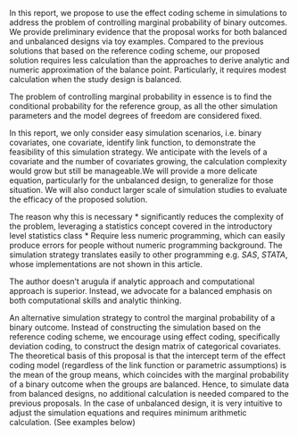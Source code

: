 <!-- % In the rest of this article, we look into the balance intercept problem with different statistical lenses. Specifically, we summarize what statistical problem the balance intercept manifest/represent, how the original authors set up the problem in a reference coding system, and how to translate the problem into the effect coding scope which provides a much simple solution without algorithmic integration. -->

In this report, we propose to use the effect coding scheme in simulations to address the problem of controlling marginal probability of binary outcomes. We provide preliminary evidence that the proposal works for both balanced and unbalanced designs via toy examples. Compared to the previous solutions that based on the reference coding scheme, our proposed solution requires less calculation than the approaches to derive analytic and numeric approximation of the balance point. Particularly, it requires modest calculation when the study design is balanced.

The problem of controlling marginal probability in essence is to find the conditional probability for the reference group, as all the other simulation parameters and the model degrees of freedom are considered fixed.

In this report, we only consider easy simulation scenarios, i.e. binary covariates, one covariate, identify link function, to demonstrate the feasibility of this simulation strategy. We anticipate with the levels of a covariate and the number of covariates growing, the calculation complexity would grow but still be manageable.We will provide a more delicate equation, particularly for the unbalanced design, to generalize for those situation. We will also conduct larger scale of simulation studies to evaluate the efficacy of the proposed solution.

The reason why this is necessary
* significantly reduces the complexity of the problem, leveraging a statistics concept covered in the introductory level statistics class
* Require less numeric programming, which can easily produce errors for people without numeric programming background.
The simulation strategy translates easily to other programming e.g. *SAS*, *STATA*, whose implementations are not shown in this article. 

The author doesn’t arugula if analytic approach and computational approach is superior. Instead, we advocate for a balanced emphasis on both computational skills and analytic thinking. 


An alternative simulation strategy to control the marginal probability of a binary outcome. Instead of constructing the simulation based on the reference coding scheme, we encourage using effect coding, specifically deviation coding, to construct the design matrix of categorical covariates. The theoretical basis of this proposal is that the intercept term of the effect coding model (regardless of the link function or parametric assumptions) is the mean of the group means, which coincides with the marginal probability of a binary outcome when the groups are balanced. Hence, to simulate data from balanced designs, no additional calculation is needed compared to the previous proposals. In the case of unbalanced design, it is very intuitive to adjust the simulation equations and requires minimum arithmetic calculation. (See examples below) 
